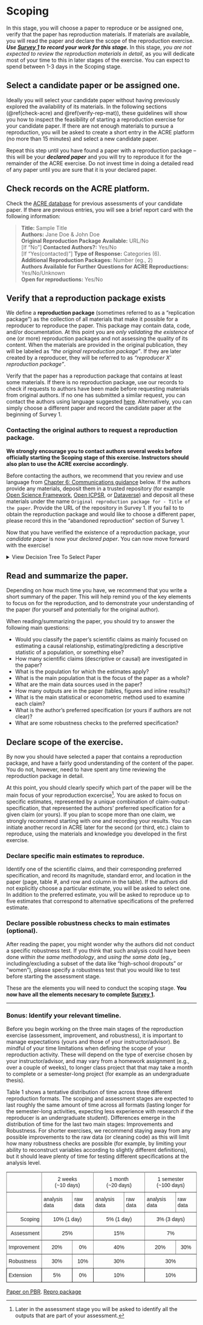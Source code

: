# Scoping

In this stage, you will choose a paper to reproduce or be assigned one, verify that the paper has reproduction materials. If materials are available, you will read the paper and declare the scope of the reproduction exercise. ***Use [Survey 1](https://berkeley.qualtrics.com/jfe/form/SV_2bO83uJvU9ZiTXv) to record your work for this stage.*** In this stage, *you are not expected to review the reproduction materials in detail*, as you will dedicate most of your time to this in later stages of the exercise. You can expect to spend between 1-3 days in the Scoping stage. 


## Select a candidate paper or be assigned one. 

Ideally you will select your candidate paper without having previously explored the availability of its materials. In the following sections (\@ref(check-acre) and \@ref(verify-rep-mat)), these guidelines will show you how to inspect the feasibility of starting a reproduction exercise for your candidate paper. If there are not enough materials to pursue a reproduction, you will be asked to create a short entry in the ACRE platform (no more than 15 minutes) and select a new candidate paper. 

Repeat this step until you have found a paper with a reproduction package -- this will be your ***declared paper*** and you will try to reproduce it for the remainder of the ACRE exercise. Do not invest time in doing a detailed read of any paper until you are sure that it is your declared paper. 


## Check records on the ACRE platform. {#check-acre}


Check the [ACRE database](ADD LINK) for previous assessments of your candidate paper. If there are previous entries, you will see a brief report card with the following information: 

> **Title:**  Sample Title   
> **Authors:**  Jane Doe & John Doe  
> **Original Reproduction Package Available:** URL/No  
> [If "No"] **Contacted Authors?:** Yes/No  
> [If "Yes(contacted)"] **Type of Response:** Categories (6).  
> **Additional Reproduction Packages:** Number (eg., 2)   
> **Authors Available for Further Questions for ACRE Reproductions:** Yes/No/Unknown   
> **Open for reproductions:** Yes/No  

## Verify that a reproduction package exists  {#verify-rep-mat}

We define a **reproduction package** (sometimes referred to as a "replication package") as the collection of all materials that make it possible for a reproducer to reproduce the paper. This package may contain data, code, and/or documentation. At this point you are *only validating the existence* of one (or more) reproduction packages and not assessing the quality of its content. When the materials are provided in the original publication, they will be labeled as *"the original reproduction package"*. If they are later created by a reproducer, they will be referred to as *"reproducer X' reproduction package"*. 

Verify that the paper has a reproduction package that contains at least some materials. If there is no reproduction package, use our records to check if requests to authors have been made before requesting materials from original authors. If no one has submitted a similar request, you can contact the authors using language suggested [here](#for-reproducers-contacting-the-authors-of-the-original-study). Alternatively, you can simply choose a different paper and record the candidate paper at the beginning of Survey 1.

### Contacting the original authors to request a reproduction package. {-}  

**We strongly encourage you to contact authors several weeks before officially starting the Scoping stage of this exercise. Instructors should also plan to use the ACRE exercise accordingly.**

Before contacting the authors, we recommend that you review and use language from [Chapter 6: Communications guidance](https://bitss.github.io/ACRE/guidance-for-a-constructive-exchange-between-reproducers-and-original-authors.html) below. If the authors provide any materials, deposit them in a trusted repository (for example [Open Science Framework](https://osf.io/), [Open ICPSR](https://www.openicpsr.org/openicpsr/), or  [Dataverse](https://dataverse.org/)) and deposit all these materials under the name `Original reproduction package for - Title of the paper`. Provide the URL of the repository in Survey 1. If you fail to to obtain the reproduction package and would like to choose a different paper, please record this in the "abandoned reproduction" section of Survey 1.

Now that you have verified the existence of a reproduction package, your *candidate paper* is now your *declared paper*. You can now move forward with the exercise! 

<details><summary>View Decision Tree To Select Paper</summary>

```r
#JOEL: help to get this to run within the code chunk
#
mermaid("
graph TD
graph TD
	A0[Select Paper]-->A
  A[Check ACRE] --> B1[No paper entry]
  A[Check ACRE] --> B2[Paper entry]
  B1 --> |Create one|C1[Check materials]
  B2 --> C3[no R.P.]
  B2 --> C2[R.P. exists]		
  C3 --> D3[Previous contact?]
  D3 --> yes_fu[Yes <br> follow up?]
  D3 --> E1[No]
  E1 --> G2[Email]
  G2 --> resp_em1[Response]
  G2 --> resp_em2[No response]
  resp_em1 --> pos_resp1[Materials <br> open] 
  pos_resp1 --> RP_ex
  resp_em1 --> pos_resp2[Materials <br> closed]
  pos_resp2 --> RP_ex
  resp_em1 --> pos_resp3[Can't <br> partial]
  pos_resp3 -->rec_semi[Change paper?]
  rec_semi --> own_build
  rec_semi --> yes_change
  resp_em1 --> pos_resp5[Lost <br> open]
  pos_resp5 -->rec_semi
  resp_em1 --> pos_resp4[Can't <br> nothing]
  pos_resp4 --> yes_change

  resp_em1 --> pos_resp6[Lost <br> closed]
  pos_resp6 --> yes_change
  resp_em2 --> H4
  E1 --> G1[No email]
  G1 --> H4[R]
  yes_fu --> own_build
  yes_fu-->G2		
  yes_fu-->G1
  C1 --> RP_ex[R.P. exists]					 
  RP_ex-->R_RP[R]
  R_RP --> read_p["Read (Declared) Paper"]
  C2 --> read_p
  C1 --> D1[no R.P.]
  D1 --> I1[Change paper]
  I1-->yes_change[Yes]  
  yes_change--> H4  
  I1-->no_change[No]  
  no_change--> own_build[Build R.P.]
  no_change--> G2
  own_build --> RP_ex
  H4 --> A0

")  

```

![](candidate-paper.jpeg)

</details>

## Read and summarize the paper. {#read-sum}

Depending on how much time you have, we recommend that you write a short summary of the paper. This will help remind you of the key elements to focus on for the reproduction, and to demonstrate your understanding of the paper (for yourself and potentially for the original author).

When reading/summarizing the paper, you should try to answer the following main questions:  

 - Would you classify the paper's scientific claims as mainly focused on estimating a causal relationship, estimating/predicting a descriptive statistic of a population, or something else? 
 - How many scientific claims (descriptive or causal) are investigated in the paper? 
 - What is the population for which the estimates apply?
 - What is the main population that is the focus of the paper as a whole?
 - What are the main data sources used in the paper?
 - How many outputs are in the paper (tables, figures and inline results)?  
 - What is the main statistical or econometric method used to examine each claim?
 - What is the author's preferred specification (or yours if authors are not clear)?
 - What are some robustness checks to the preferred specification?
 


## Declare scope of the exercise.{#declare-estimates}
By now you should have selected a paper that contains a reproduction package, and have a fairly good understanding of the content of the paper. You do not, however, need to have spent any time reviewing the reproduction package in detail. 

At this point, you should clearly specify which part of the paper will be the main focus of your reproduction excercise^[Later in the assessment stage you will be asked to identify all the outputs that are part of your assessment.]. You are asked to focus on specific estimates, represented by a unique combination of claim-output-specification, that represented the authors’ preferred specification for a given claim (or yours). If you plan to scope more than one claim, we strongly recommend starting with one and recording your results. You can initiate another record in ACRE later for the second (or third, etc.) claim to reproduce, using the materials and knowledge you developed in the first exercise. 
    

### Declare specific main estimates to reproduce. {-}    

Identify one of the scientific claims, and their corresponding preferred specification, and record its magnitude, standard error, and location in the paper (page, table #, and row and column in the table). If the authors did not explicitly choose a particular estimate, you will be asked to select one. In addition to the preferred estimate, you will be asked to reproduce up to five estimates that correspond to alternative specifications of the preferred estimate. 


### Declare possible robustness checks to main estimates (optional). {-}  
After reading the paper, you might wonder why the authors did not conduct a specific robustness test. If you think that such analysis could have been done *within the same methodology*, and *using the same data* (eg., including/excluding a subset of the data like "high-school dropouts" or "women"), please specify a robustness test that you would like to test before starting the assessment stage.  

These are the elements you will need to conduct the scoping stage. **You now have all the elements necesary to complete [Survey 1](https://berkeley.qualtrics.com/jfe/form/SV_2bO83uJvU9ZiTXv).** 

-----

### Bonus: Identify your relevant timeline. {-} 

Before you begin working on the three main stages of the reproduction exercise (assessment, improvement, and robustness), it is important to manage expectations (yours and those of your instructor/advisor). Be mindful of your time limitations when defining the scope of your reproduction activity. These will depend on the type of exercise chosen by your instructor/advisor, and may vary from a homework assignment (e.g., over a couple of weeks), to longer class project that that may take a month to complete or a semester-long project (for example as an undergraduate thesis).

Table 1 shows a tentative distribution of time across three different reproduction formats. The scoping and assessment stages are expected to last roughly the same amount of time across all formats (lasting longer for the semester-long activities, expecting less experience with research if the reproducer is an undergraduate student). Differences emerge in the distribution of time for the last two main stages: Improvements and Robustness. For shorter exercises, we recommend staying away from any possible improvements to the raw data (or cleaning code) as this will limit how many robustness checks are possible (for example, by limiting your ability to reconstruct variables according to slightly different definitions), but it should leave plenty of time for testing different specifications at the analysis level. 

<style type="text/css">
.tg  {border-collapse:collapse;border-spacing:0;}
.tg td{font-family:Arial, sans-serif;font-size:14px;padding:10px 5px;border-style:solid;border-width:1px;overflow:hidden;word-break:normal;border-color:black;}
.tg th{font-family:Arial, sans-serif;font-size:14px;font-weight:normal;padding:10px 5px;border-style:solid;border-width:1px;overflow:hidden;word-break:normal;border-color:black;}
.tg .tg-baqh{text-align:center;vertical-align:top}
.tg .tg-c3ow{border-color:inherit;text-align:center;vertical-align:top}
.tg .tg-0pky{border-color:inherit;text-align:left;vertical-align:top}
.tg .tg-dvpl{border-color:inherit;text-align:right;vertical-align:top}
.tg .tg-0lax{text-align:left;vertical-align:top}
</style>
<table class="tg">
  <tr>
    <th class="tg-0pky"></th>
    <th class="tg-c3ow" colspan="2">2 weeks <br> (~10 days)</th>
    <th class="tg-c3ow" colspan="2">1 month <br> (~20 days)</th>
    <th class="tg-c3ow" colspan="2">1 semester <br> (~100 days)</th>
  </tr>
  <tr>
    <td class="tg-0pky"></td>
    <td class="tg-0pky">analysis data</td>
    <td class="tg-0pky">raw data</td>
    <td class="tg-0pky">analysis data</td>
    <td class="tg-0pky">raw data</td>
    <td class="tg-0pky">analysis data</td>
    <td class="tg-0pky">raw data</td>
  </tr>
  <tr>
    <td class="tg-dvpl">Scoping</td>
    <td class="tg-c3ow" colspan="2">10% (1 day)</td>
    <td class="tg-c3ow" colspan="2">5% (1 day)</td>
    <td class="tg-c3ow" colspan="2">3% (3 days)</td>
  </tr>
  <tr>
    <td class="tg-dvpl">Assessment</td>
    <td class="tg-c3ow" colspan="2">25%</td>
    <td class="tg-c3ow" colspan="2">15%</td>
    <td class="tg-c3ow" colspan="2">7%</td>
  </tr>
  <tr>
    <td class="tg-0pky">Improvement</td>
    <td class="tg-c3ow">20%</td>
    <td class="tg-c3ow">0%</td>
    <td class="tg-c3ow" colspan="2">40%</td>
    <td class="tg-c3ow">20%</td>
    <td class="tg-c3ow">30%</td>
  </tr>
  <tr>
    <td class="tg-0pky">Robustness</td>
    <td class="tg-c3ow">30%</td>
    <td class="tg-c3ow">10%</td>
    <td class="tg-c3ow" colspan="2">30%</td>
    <td class="tg-c3ow" colspan="2">30%</td>
  </tr>
  <tr>
    <td class="tg-0lax">Extension</td>
    <td class="tg-baqh">5%</td>
    <td class="tg-baqh">0%</td>
    <td class="tg-baqh" colspan="2">10%</td>
    <td class="tg-baqh" colspan="2">10%</td>
  </tr>
</table>

[Paper on PBR](https://osf.io/4jvq2/download).  [Repro package](https://dataverse.harvard.edu/dataset.xhtml?persistentId=doi:10.7910/DVN/FPNITS)



 
 
